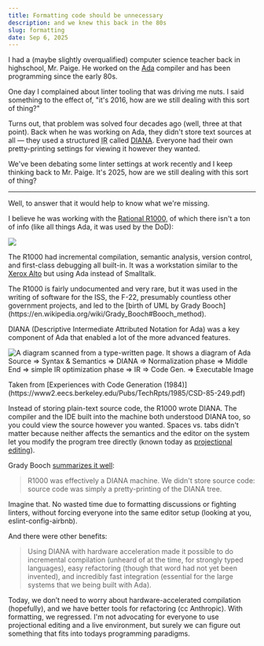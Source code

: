 ```yaml
---
title: Formatting code should be unnecessary
description: and we knew this back in the 80s
slug: formatting
date: Sep 6, 2025
---
```


I had a (maybe slightly overqualified) computer science teacher back in highschool, Mr. Paige. 
He worked on the [Ada](https://en.wikipedia.org/wiki/Ada_\(programming_language\)) compiler and
has been programming since the early 80s.

One day I complained about linter tooling that
was driving me nuts. I said something to the effect of, "it's 2016, how are we still dealing with this sort of thing?"

Turns out, that problem was solved four decades ago (well, three at that point). Back when he was working on Ada,
they didn't store text sources at all &mdash; they used a structured <abbr title="Intermediate representation">IR</abbr> called [DIANA](https://archive.org/details/dianaintermediat0000unse/page/n7/mode/2up).
Everyone had their own pretty-printing settings for viewing it however they wanted.

We've been debating some linter settings at work recently and I keep thinking back to 
Mr. Paige. It's 2025, how are we still dealing with this sort of thing?

---

Well, to answer that it would help to know what we're missing.

I believe he was working with the [Rational R1000](https://en.wikipedia.org/wiki/Rational_R1000), of which there isn't a ton of info 
(like all things Ada, it was used by the DoD):

![](/blog/formatting/rational.jpg?w=400)

The R1000 had incremental compilation, semantic analysis, version control, and first-class debugging all built-in. It was a workstation similar to the [Xerox Alto](https://en.wikipedia.org/wiki/Xerox_Alto) but using Ada instead of Smalltalk.

<Note title="Fun Fact:">
The R1000 is fairly undocumented and very rare, but it was used in the writing of software
for the ISS, the F-22, presumably countless other government projects, and led to the [birth of UML by Grady Booch](https://en.wikipedia.org/wiki/Grady_Booch#Booch_method).
</Note>

DIANA (Descriptive Intermediate Attributed Notation for Ada) was a key component of Ada that enabled a lot of the more advanced features.

![A diagram scanned from a type-written page. It shows a diagram of Ada Source => Syntax & Semantics => DIANA => Normalization phase => Middle End => simple IR optimization phase => IR => Code Gen. => Executable Image](/blog/formatting/ada.png)
<figcaption>
Taken from [Experiences with Code Generation (1984)](https://www2.eecs.berkeley.edu/Pubs/TechRpts/1985/CSD-85-249.pdf)
</figcaption>

Instead of storing plain-text source code, the R1000 wrote DIANA.
The compiler and the IDE built into the machine both understood DIANA too, so you could view the source however you wanted. 
Spaces vs. tabs didn't matter because neither affects the semantics and the editor on the system let you modify the program tree directly (known today as [projectional editing](https://martinfowler.com/bliki/ProjectionalEditing.html)). 

Grady Booch [summarizes it well](https://web.archive.org/web/20160304051102/https://www.ibm.com/developerworks/community/blogs/gradybooch/entry/rational_anniversary?lang=en#pagePlaceBar):
> R1000 was effectively a DIANA machine. We didn't store source code: source code was simply a pretty-printing of the DIANA tree. 

Imagine that. 
No wasted time due to formatting discussions or fighting linters,
without forcing everyone into the same editor setup (looking at you, eslint-config-airbnb).

And there were other benefits:

> Using DIANA with hardware acceleration made it possible to do incremental compilation (unheard of at the time, for strongly typed languages), easy refactoring (though that word had not yet been invented), and incredibly fast integration (essential for the large systems that we being built with Ada).

Today, we don’t need to worry about hardware-accelerated compilation (hopefully),
and we have better tools for refactoring (cc Anthropic). With formatting, we regressed. 
I'm not advocating for everyone to use projectional editing and a live environment,
but surely we can figure out something that fits into todays programming paradigms.